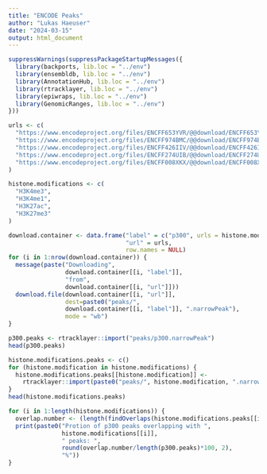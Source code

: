 ```yaml
---
title: "ENCODE Peaks"
author: "Lukas Haeuser"
date: "2024-03-15"
output: html_document
---
```


```r
suppressWarnings(suppressPackageStartupMessages({
  library(backports, lib.loc = "../env")
  library(ensembldb, lib.loc = "../env")
  library(AnnotationHub, lib.loc = "../env")
  library(rtracklayer, lib.loc = "../env")
  library(epiwraps, lib.loc = "../env")
  library(GenomicRanges, lib.loc = "../env")
}))
```

```r
urls <- c(
  "https://www.encodeproject.org/files/ENCFF653YVR/@@download/ENCFF653YVR.bed.gz",
  "https://www.encodeproject.org/files/ENCFF974BMC/@@download/ENCFF974BMC.bed.gz",
  "https://www.encodeproject.org/files/ENCFF426IIV/@@download/ENCFF426IIV.bed.gz",
  "https://www.encodeproject.org/files/ENCFF274UIB/@@download/ENCFF274UIB.bed.gz",
  "https://www.encodeproject.org/files/ENCFF008XKX/@@download/ENCFF008XKX.bed.gz"
)

histone.modifications <- c(
  "H3K4me3",
  "H3K4me1",
  "H3K27ac",
  "H3K27me3"
)

```

```r
download.container <- data.frame("label" = c("p300", urls = histone.modifications), 
                                 "url" = urls, 
                                 row.names = NULL)
for (i in 1:nrow(download.container)) {
  message(paste("Downloading", 
                download.container[[i, "label"]],
                "from", 
                download.container[[i, "url"]]))
  download.file(download.container[[i, "url"]], 
                dest=paste0("peaks/", 
                download.container[[i, "label"]], ".narrowPeak"),
                mode = "wb")
}
```
```r
p300.peaks <- rtracklayer::import("peaks/p300.narrowPeak")
head(p300.peaks)
```
```r
histone.modifications.peaks <- c()
for (histone.modification in histone.modifications) {
  histone.modifications.peaks[[histone.modification]] <-
    rtracklayer::import(paste0("peaks/", histone.modification, ".narrowPeak"))
}
head(histone.modifications.peaks)
```
```r
for (i in 1:length(histone.modifications)) {
  overlap.number <- (length(findOverlaps(histone.modifications.peaks[[i]], p300.peaks, type="any")))
  print(paste0("Protion of p300 peaks overlapping with ", 
               histone.modifications[[i]], 
               " peaks: ", 
               round(overlap.number/length(p300.peaks)*100, 2), 
               "%"))
}
```